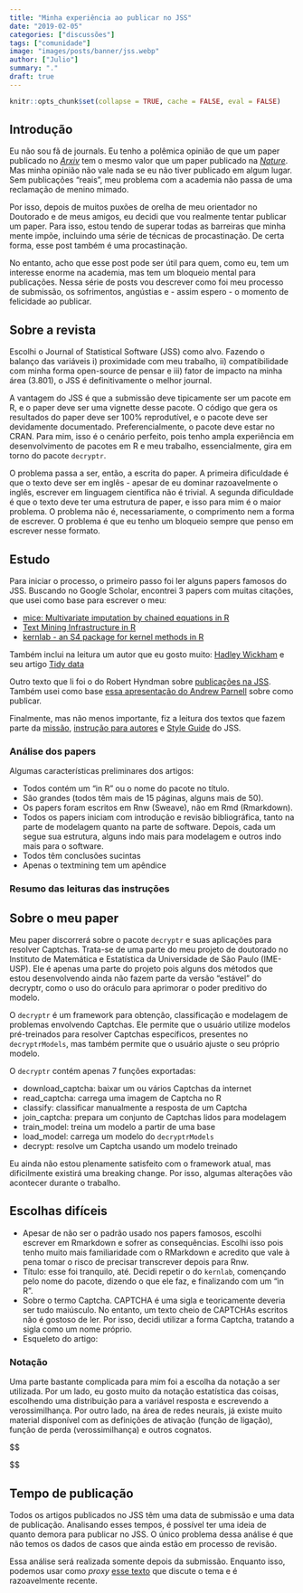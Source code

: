 ```yaml
---
title: "Minha experiência ao publicar no JSS"
date: "2019-02-05"
categories: ["discussões"]
tags: ["comunidade"]
image: "images/posts/banner/jss.webp"
author: ["Julio"]
summary: "."
draft: true
---
```


```r
knitr::opts_chunk$set(collapse = TRUE, cache = FALSE, eval = FALSE)
```

## Introdução

Eu não sou fã de journals. Eu tenho a polêmica opinião de que um paper publicado no [*Arxiv*](https://arxiv.org) tem o mesmo valor que um paper publicado na [*Nature*](https://www.nature.com/). Mas minha opinião não vale nada se eu não tiver publicado em algum lugar. Sem publicações "reais", meu problema com a academia não passa de uma reclamação de menino mimado.

Por isso, depois de muitos puxões de orelha de meu orientador no Doutorado e de meus amigos, eu decidi que vou realmente tentar publicar um paper. Para isso, estou tendo de superar todas as barreiras que minha mente impõe, incluindo uma série de técnicas de procastinação. De certa forma, esse post também é uma procastinação.

No entanto, acho que esse post pode ser útil para quem, como eu, tem um interesse enorme na academia, mas tem um bloqueio mental para publicações. Nessa série de posts vou descrever como foi meu processo de submissão, os sofrimentos, angústias e - assim espero - o momento de felicidade ao publicar.

## Sobre a revista

Escolhi o Journal of Statistical Software (JSS) como alvo. Fazendo o balanço das variáveis i) proximidade com meu trabalho, ii) compatibilidade com minha forma open-source de pensar e iii) fator de impacto na minha área (3.801), o JSS é definitivamente o melhor journal. 

A vantagem do JSS é que a submissão deve tipicamente ser um pacote em R, e o paper deve ser uma vignette desse pacote. O código que gera os resultados do paper deve ser 100% reprodutível, e o pacote deve ser devidamente documentado. Preferencialmente, o pacote deve estar no CRAN. Para mim, isso é o cenário perfeito, pois tenho ampla experiência em desenvolvimento de pacotes em R e meu trabalho, essencialmente, gira em torno do pacote `decryptr`.

O problema passa a ser, então, a escrita do paper. A primeira dificuldade é que o texto deve ser em inglês - apesar de eu dominar razoavelmente o inglês, escrever em linguagem científica não é trivial. A segunda dificuldade é que o texto deve ter uma estrutura de paper, e isso para mim é o maior problema. O problema não é, necessariamente, o comprimento nem a forma de escrever. O problema é que eu tenho um bloqueio sempre que penso em escrever nesse formato.

## Estudo

Para iniciar o processo, o primeiro passo foi ler alguns papers famosos do JSS. Buscando no Google Scholar, encontrei 3 papers com muitas citações, que usei como base para escrever o meu:

- [mice: Multivariate imputation by chained equations in R](https://dspace.library.uu.nl/bitstream/handle/1874/44635/SvB-MICE%20in%20R%20-%20Draft.pdf?sequence=1?ref=driverlayer.com/web)
- [Text Mining Infrastructure in R](http://epub.wu.ac.at/3978/1/textmining.pdf)
- [kernlab - an S4 package for kernel methods in R](http://epub.wu.ac.at/3999/1/kernlab.pdf)

Também inclui na leitura um autor que eu gosto muito: [Hadley Wickham](http://hadley.nz) e seu artigo [Tidy data](https://img1.wsimg.com/blobby/go/48119c9a-d3e2-49bc-a380-883861a5de98/downloads/1ceacuvb9_987654.pdf)

Outro texto que li foi o do Robert Hyndman sobre [publicações na JSS](https://robjhyndman.com/hyndsight/jss-rpackages/). Também usei como base [essa apresentação do Andrew Parnell](https://andrewcparnell.github.io/how_to_publish_a_paper/publish_a_paper.html#1) sobre como publicar.

Finalmente, mas não menos importante, fiz a leitura dos textos que fazem parte da [missão](https://www.jstatsoft.org/pages/view/mission), [instrução para autores](https://www.jstatsoft.org/pages/view/authors) e [Style Guide](https://www.jstatsoft.org/pages/view/style) do JSS.

### Análise dos papers

Algumas características preliminares dos artigos:

- Todos contém um "in R" ou o nome do pacote no título.
- São grandes (todos têm mais de 15 páginas, alguns mais de 50).
- Os papers foram escritos em Rnw (Sweave), não em Rmd (Rmarkdown).
- Todos os papers iniciam com introdução e revisão bibliográfica, tanto na parte de modelagem quanto na parte de software. Depois, cada um segue sua estrutura, alguns indo mais para modelagem e outros indo mais para o software.
- Todos têm conclusões sucintas
- Apenas o textmining tem um apêndice

### Resumo das leituras das instruções

## Sobre o meu paper

Meu paper discorrerá sobre o pacote `decryptr` e suas aplicações para resolver Captchas. Trata-se de uma parte do meu projeto de doutorado no Instituto de Matemática e Estatística da Universidade de São Paulo (IME-USP). Ele é apenas uma parte do projeto pois alguns dos métodos que estou desenvolvendo ainda não fazem parte da versão "estável" do decryptr, como o uso do oráculo para aprimorar o poder preditivo do modelo.

O `decryptr` é um framework para obtenção, classificação e modelagem de problemas envolvendo Captchas. Ele permite que o usuário utilize modelos pré-treinados para resolver Captchas específicos, presentes no `decryptrModels`, mas também permite que o usuário ajuste o seu próprio modelo.

O `decryptr` contém apenas 7 funções exportadas:

- download_captcha: baixar um ou vários Captchas da internet
- read_captcha: carrega uma imagem de Captcha no R
- classify: classificar manualmente a resposta de um Captcha
- join_captcha: prepara um conjunto de Captchas lidos para modelagem
- train_model: treina um modelo a partir de uma base
- load_model: carrega um modelo do `decryptrModels`
- decrypt: resolve um Captcha usando um modelo treinado

Eu ainda não estou plenamente satisfeito com o framework atual, mas dificilmente existirá uma breaking change. Por isso, algumas alterações vão acontecer durante o trabalho.

## Escolhas difíceis

- Apesar de não ser o padrão usado nos papers famosos, escolhi escrever em Rmarkdown e sofrer as consequências. Escolhi isso pois tenho muito mais familiaridade com o RMarkdown e acredito que vale à pena tomar o risco de precisar transcrever depois para Rnw.
- Título: esse foi tranquilo, até. Decidi repetir o do `kernlab`, començando pelo nome do pacote, dizendo o que ele faz, e finalizando com um "in R".
- Sobre o termo Captcha. CAPTCHA é uma sigla e teoricamente deveria ser tudo maiúsculo. No entanto, um texto cheio de CAPTCHAs escritos não é gostoso de ler. Por isso, decidi utilizar a forma Captcha, tratando a sigla como um nome próprio.
- Esqueleto do artigo: 

### Notação

Uma parte bastante complicada para mim foi a escolha da notação a ser utilizada. Por um lado, eu gosto muito da notação estatística das coisas, escolhendo uma distribuição para a variável resposta e escrevendo a verossimilhança. Por outro lado, na área de redes neurais, já existe muito material disponível com as definições de ativação (função de ligação), função de perda (verossimilhança) e outros cognatos.

$$

$$



## Tempo de publicação

Todos os artigos publicados no JSS têm uma data de submissão e uma data de publicação. Analisando esses tempos, é possível ter uma ideia de quanto demora para publicar no JSS. O único problema dessa análise é que não temos os dados de casos que ainda estão em processo de revisão.

Essa análise será realizada somente depois da submissão. Enquanto isso, podemos usar como *proxy* [esse texto](https://ntguardian.wordpress.com/2018/08/05/time-to-accept-it-publishing-in-the-journal-of-statistical-software/) que discute o tema e é razoavelmente recente.

